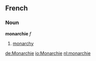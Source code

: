 ==French==
===Noun===
'''monarchie''' ''f''
#[[monarchy]]

[[de:Monarchie]]
[[io:Monarchie]]
[[nl:monarchie]]